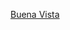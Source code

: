 {{US county navigation box
| template_name  = 布尤納維斯塔縣 (愛荷華州)
| listclass = hlist
| county         = 布尤納維斯塔縣
| state          = 愛荷華州

| map_image      = Map of Iowa highlighting Buena Vista County.svg
| map_caption    = 布尤納維斯塔縣在愛荷華州的位置
| map_size       = 75x75

| seat           = 斯托姆萊克

| title1 = [[城市]]
| body1  = 
* [[艾伯特城 (愛荷華州)|艾伯特城]]
* [[阿爾塔 (愛荷華州)|阿爾塔]]
* [[萊克賽德 (愛荷華州)|萊克賽德]]
* [[林格羅夫 (愛荷華州)|林格羅夫]]
* [[馬拉松 (愛荷華州)|馬拉松]]
* [[紐厄爾 (愛荷華州)|紐厄爾]]
* [[林布蘭 (愛荷華州)|林布蘭]]
* [[蘇拉皮茲 (愛荷華州)|蘇拉皮茲]]
* [[斯托姆莱克 (艾奥瓦州)|斯托姆萊克]]
* [[特鲁斯代尔 (艾奥瓦州)|特魯斯代爾]]

| title2 = [[行政鎮區]]
| body2  = 
* [[巴恩斯鎮區 (愛荷華州布尤納維斯塔縣)|巴恩斯]]
* [[布魯克鎮區 (愛荷華州布尤納維斯塔縣)|布魯克]]
* [[庫恩鎮區 (愛荷華州布尤納維斯塔縣)|庫恩]]
* [[埃爾克鎮區 (愛荷華州布尤納維斯塔縣)|埃爾克]]
* [[費爾菲爾德鎮區 (愛荷華州布尤納維斯塔縣)|費爾菲爾德]]
* [[格蘭特鎮區 (愛荷華州布尤納維斯塔縣)|格蘭特]]
* [[海斯鎮區 (愛荷華州布尤納維斯塔縣)|海斯]]
* [[李鎮區 (愛荷華州布尤納維斯塔縣)|李]]
* [[林肯鎮區 (愛荷華州布尤納維斯塔縣)|林肯]]
* [[梅普爾瓦利鎮區 (愛荷華州布尤納維斯塔縣)|梅普爾瓦利]]
* [[紐厄爾鎮區 (愛荷華州布尤納維斯塔縣)|紐厄爾]]
* [[諾科米斯鎮區 (愛荷華州布尤納維斯塔縣)|諾科米斯]]
* [[波蘭鎮區 (愛荷華州布尤納維斯塔縣)|波蘭]]
* [[普羅維登斯鎮區 (愛荷華州布尤納維斯塔縣)|普羅維登斯]]
* [[斯科特鎮區 (愛荷華州布尤納維斯塔縣)|斯科特]]
* [[華盛頓鎮區 (愛荷華州布尤納維斯塔縣)|華盛頓]]

| title3 = [[非建制地區]]
| body3  = 
* [[薩爾弗斯普林斯 (愛荷華州)|薩爾弗斯普林斯]]

}}<noinclude>
[[Category:艾奧瓦州縣份導航模板|Buena Vista]]  
[[Category:布尤納維斯塔縣 (愛荷華州)| ]]
</noinclude>